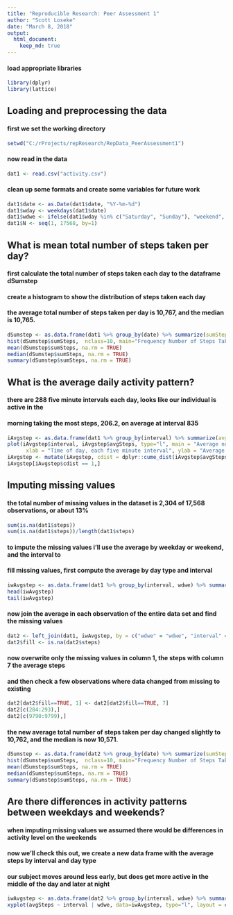 ```yaml
---
title: "Reproducible Research: Peer Assessment 1"
author: "Scott Loseke"
date: "March 8, 2018"
output: 
  html_document:
    keep_md: true
---
```

#### load appropriate libraries
```r
library(dplyr)
library(lattice)
```
##   Loading and preprocessing the data
####  first we set the working directory
```r
setwd("C:/rProjects/repResearch/RepData_PeerAssessment1")
```

####  now read in the data
```r
dat1 <- read.csv("activity.csv")
```

#### clean up some formats and create some variables for future work 
```r
dat1$date <- as.Date(dat1$date, "%Y-%m-%d")
dat1$wday <- weekdays(dat1$date)
dat1$wdwe <- ifelse(dat1$wday %in% c("Saturday", "Sunday"), "weekend", "weekday")
dat1$N <- seq(1, 17568, by=1)
```

##  What is mean total number of steps taken per day?
#### first calculate the total number of steps taken each day to the dataframe dSumstep
#### create a histogram to show the distribution of steps taken each day
#### the average total number of steps taken per day is 10,767, and the median is 10,765.   
```r
dSumstep <- as.data.frame(dat1 %>% group_by(date) %>% summarize(sumSteps = sum(steps)))
hist(dSumstep$sumSteps,  nclass=10, main="Frequency Number of Steps Taken per Day", xlab = "Total steps taken each day")
mean(dSumstep$sumSteps, na.rm = TRUE)
median(dSumstep$sumSteps, na.rm = TRUE)
summary(dSumstep$sumSteps, na.rm = TRUE)
```

## What is the average daily activity pattern?
#### there are 288 five minute intervals each day, looks like our individual is active in the
#### morning taking the most steps, 206.2, on average at interval 835 
```r
iAvgstep <- as.data.frame(dat1 %>% group_by(interval) %>% summarize(avgSteps = mean(steps, na.rm = TRUE)))
plot(iAvgstep$interval, iAvgstep$avgSteps, type="l", main = "Average number of steps by time of day",
      xlab = "Time of day, each five minute interval", ylab = "Average steps taken in interval each day")
iAvgstep <- mutate(iAvgstep, cdist = dplyr::cume_dist(iAvgstep$avgSteps) )
iAvgstep[iAvgstep$cdist == 1,]
```

## Imputing missing values
#### the total number of missing values in the dataset is 2,304 of 17,568 observations, or about 13%
```r
sum(is.na(dat1$steps))
sum(is.na(dat1$steps))/length(dat1$steps)
```
#### to impute the missing values i'll use the average by weekday or weekend, and the interval to
#### fill missing values, first compute the average by day type and interval
```r
iwAvgstep <- as.data.frame(dat1 %>% group_by(interval, wdwe) %>% summarize(avgSteps = mean(steps, na.rm = TRUE)))
head(iwAvgstep)
tail(iwAvgstep)
```
#### now join the average in each observation of the entire data set and find the missing values
```r
dat2 <- left_join(dat1, iwAvgstep, by = c("wdwe" = "wdwe", "interval" = "interval") )
dat2$fill <- is.na(dat2$steps)
```
#### now overwrite only the missing values in column 1, the steps with column 7 the average steps
#### and then check a few observations where data changed from missing to existing
```r
dat2[dat2$fill==TRUE, 1] <- dat2[dat2$fill==TRUE, 7]
dat2[c(284:293),]
dat2[c(9790:9799),]
```
#### the new average total number of steps taken per day changed slightly to  10,762, and the median is now 10,571.   
```r
dSumstep <- as.data.frame(dat2 %>% group_by(date) %>% summarize(sumSteps = sum(steps)))
hist(dSumstep$sumSteps,  nclass=10, main="Frequency Number of Steps Taken per Day, Missing data filled", xlab = "Total steps taken each day")
mean(dSumstep$sumSteps, na.rm = TRUE)
median(dSumstep$sumSteps, na.rm = TRUE)
summary(dSumstep$sumSteps, na.rm = TRUE)
```

## Are there differences in activity patterns between weekdays and weekends?
#### when imputing missing values we assumed there would be differences in activity level on the weekends
#### now we'll check this out, we create a new data frame with the average steps by interval and day type
#### our subject moves around less early, but does get more active in the middle of the day and later at night
```r
iwAvgstep <- as.data.frame(dat2 %>% group_by(interval, wdwe) %>% summarize(avgSteps = mean(steps, na.rm = TRUE)))
xyplot(avgSteps ~ interval | wdwe, data=iwAvgstep, type="l", layout = c(1, 2), main="Yes, we see different activity level on Weekends")
```